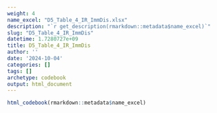 ```yaml
---
weight: 4
name_excel: "D5_Table_4_IR_ImmDis.xlsx"
description: "`r get_description(rmarkdown::metadata$name_excel)`"
slug: "D5_Table_4_IR_ImmDis"
datetime: 1.7280727e+09
title: D5_Table_4_IR_ImmDis
author: ''
date: '2024-10-04'
categories: []
tags: []
archetype: codebook
output: html_document
---
```


```r
html_codebook(rmarkdown::metadata$name_excel)
```
